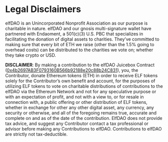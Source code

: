 
# Legal Disclaimers

elfDAO is an Unincorporated Nonprofit Association as our purpose is charitable in nature. elfDAO and our gnosis multi-signature wallet have partnered with Endaoment, a 501(c)(3) U.S. PBC that specializes in facilitating the donation of digital assets to charities. They’ve committed to making sure that every bit of ETH we raise (other than the 1.5% going to overhead costs) can be distributed to the charities we vote on; whether they take crypto or USD.

<Callout>**DISCLAIMER**: By making a contribution to the elfDAO Juicebox Contract ([0x4b2697AB3F0793160B566b92188e20c88b24C831](https://etherscan.io/address/0x4b2697AB3F0793160B566b92188e20c88b24C831)), you, the Contributor, donate Ethereum tokens (ETH) in order to receive ELF tokens solely for the Contributor’s own benefit and account, for the purposes of utilizing ELF tokens to vote on charitable distributions of contributions to the elfDAO via the Ethereum Network and not for any speculative purpose or with an expectation of profit, and not with a view to, or for resale in connection with, a public offering or other distribution of ELF tokens, whether in exchange for other any other digital asset, any currency, any security or otherwise, and all of the foregoing remains true, accurate and complete on and as of the date of the contribution. ElfDAO does not provide tax advice, and suggest any Contributor contact a tax professional or advisor before making any Contributions to elfDAO. Contributions to elfDAO are strictly not tax-deductible.</Callout>
